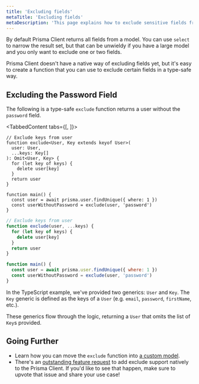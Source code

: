 ```yaml
---
title: 'Excluding fields'
metaTitle: 'Excluding fields'
metaDescription: 'This page explains how to exclude sensitive fields from Prisma Client'
---
```


<TopBlock>

By default Prisma Client returns all fields from a model. You can use `select` to narrow the result set, but that can be unwieldy if you have a large model and you only want to exclude one or two fields.

Prisma Client doesn't have a native way of excluding fields yet, but it's easy to create a function that you can use to exclude certain fields in a type-safe way.

</TopBlock>

## Excluding the Password Field

The following is a type-safe `exclude` function returns a user without the `password` field.

<TabbedContent tabs={[<FileWithIcon text="TypeScript" icon="code"/>, <FileWithIcon text="JavaScript" icon="code"/>]}>

<tab>

```tsx
// Exclude keys from user
function exclude<User, Key extends keyof User>(
  user: User,
  ...keys: Key[]
): Omit<User, Key> {
  for (let key of keys) {
    delete user[key]
  }
  return user
}

function main() {
  const user = await prisma.user.findUnique({ where: 1 })
  const userWithoutPassword = exclude(user, 'password')
}
```

</tab>

<tab>

```js
// Exclude keys from user
function exclude(user, ...keys) {
  for (let key of keys) {
    delete user[key]
  }
  return user
}

function main() {
  const user = await prisma.user.findUnique({ where: 1 })
  const userWithoutPassword = exclude(user, 'password')
}
```

</tab>

</TabbedContent>

In the TypeScript example, we've provided two generics: `User` and `Key`. The `Key` generic is defined as the keys of a `User` (e.g. `email`, `password`, `firstName`, etc.).

These generics flow through the logic, returning a `User` that omits the list of `Key`s provided.

## Going Further

- Learn how you can move the `exclude` function into [a custom model](/concepts/components/prisma-client/custom-models).
- There's an [outstanding feature request](https://github.com/prisma/prisma/issues/5042) to add exclude support natively to the Prisma Client. If you'd like to see that happen, make sure to upvote that issue and share your use case!
